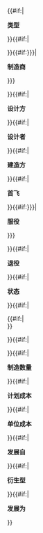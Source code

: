 <includeonly>
{{#if:{{{type|}}}|<tr style="vertical-align:top;font-size:90%;"><td>'''类型'''</td><td>
{{{type|}}}</td></tr>
}}{{#if:{{{national origin|}}}|<tr style="vertical-align:top;font-size:90%;"><td>{{nowrap|'''原产国'''}}</td><td>
{{{national origin|}}}</td></tr>
}}{{#if:{{{manufacturers|{{{manufacturer|}}}}}}|<tr style="vertical-align:top;font-size:90%;"><td>'''制造商'''</td><td>
{{{manufacturers|{{{manufacturer|}}}}}}</td></tr>
}}{{#if:{{{design group|}}}|<tr style="vertical-align:top;font-size:90%;"><td>'''设计方'''</td><td>
{{{design group|}}}</td></tr>
}}{{#if:{{{designer|}}}|<tr style="vertical-align:top;font-size:90%;"><td>'''设计者'''</td><td>
{{{designer|}}}</td></tr>
}}{{#if:{{{builder|}}}|<tr style="vertical-align:top;font-size:90%;"><td>'''建造方'''</td><td>
{{{builder|}}}</td></tr>
}}{{#if:{{{first flight|}}}|<tr style="vertical-align:top;font-size:90%;"><td>'''首飞'''</td><td>
{{{first flight|}}}</td></tr>
}}{{#if:{{{introduction|{{{introduced|}}}}}}|<tr style="vertical-align:top;font-size:90%;"><td>'''服役'''</td><td>
{{{introduction|{{{introduced|}}}}}}</td></tr>
}}{{#if:{{{retired|}}}|<tr style="vertical-align:top;font-size:90%;"><td>'''退役'''</td><td>
{{{retired|}}}</td></tr>
}}{{#if:{{{status|}}}|<tr style="vertical-align:top;font-size:90%;"><td>'''状态'''</td><td>
{{{status|}}}</td></tr>
}}{{#if:{{{primary user|}}}|<tr style="vertical-align:top;font-size:90%;"><td>{{nowrap|'''主要用户'''}}<!--保证四字参数不换行--></td><td>
{{{primary user|}}}{{#if:{{{more users|}}}|<br>{{{more users|}}} }}</td></tr>
}}{{#if:{{{produced|}}}|<tr style="vertical-align:top;font-size:90%;"><td>{{nowrap|'''生產年份'''}}</td><td>
{{{produced|}}}</td></tr>
}}{{#if:{{{number built|}}}|<tr style="vertical-align:top;font-size:90%;"><td>'''制造数量'''</td><td>
{{{number built|}}}</td></tr>
}}{{#if:{{{program cost|}}}|<tr style="vertical-align:top;font-size:90%;"><td>'''计划成本'''</td><td>
{{{program cost|}}}</td></tr>
}}{{#if:{{{unit cost|}}}|<tr style="vertical-align:top;font-size:90%;"><td>'''单位成本'''</td><td>
{{{unit cost|}}}</td></tr>
}}{{#if:{{{developed from|}}}|<tr style="vertical-align:top;font-size:90%;"><td>'''发展自'''</td><td>
{{{developed from|}}}</td></tr>
}}{{#if:{{{variants with their own articles|}}}|<tr style="vertical-align:top;font-size:90%;"><td>'''衍生型'''</td><td>
{{{variants with their own articles|}}}</td></tr>
}}{{#if:{{{developed into|}}}|<tr style="vertical-align:top;font-size:90%;"><td>'''发展为'''</td><td>
{{{developed into|}}}</td></tr>
}}</includeonly><noinclude>
{{Documentation}}
</noinclude>